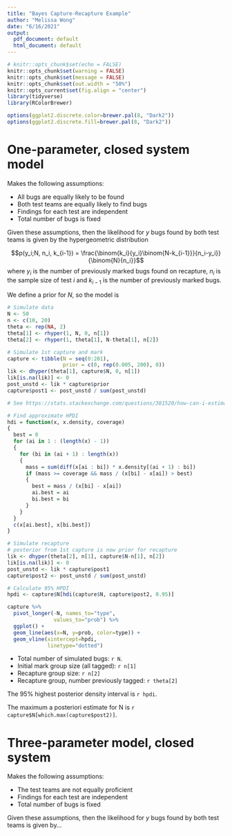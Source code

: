 ```yaml
---
title: "Bayes Capture-Recapture Example"
author: "Melissa Wong"
date: "6/16/2021"
output:
  pdf_document: default
  html_document: default
---
```


```r
# knitr::opts_chunk$set(echo = FALSE)
knitr::opts_chunk$set(warning = FALSE)
knitr::opts_chunk$set(message = FALSE)
knitr::opts_chunk$set(out.width = "50%")
knitr::opts_current$set(fig.align = "center")
library(tidyverse)
library(RColorBrewer)

options(ggplot2.discrete.color=brewer.pal(8, "Dark2"))
options(ggplot2.discrete.fill=brewer.pal(8, "Dark2"))
```


# One-parameter, closed system model

Makes the following assumptions:

* All bugs are equally likely to be found
* Both test teams are equally likely to find bugs
* Findings for each test are independent
* Total number of bugs is fixed

Given these assumptions, then the likelihood for _y_ bugs found by both test teams is given by the hypergeometric distribution

$$p(y_i;N, n_i, k_{i-1}) = \frac{\binom{k_i}{y_i}\binom{N-k_{i-1}}}{n_i-y_i}}{\binom{N}{n_i}}$$
where $y_i$ is the number of previously marked bugs found on recapture, $n_i$ is the sample size of test $i$ and $k_{i-1}$ is the number of previously marked bugs.

We define a prior for $N$, so the model is

\begin{align*}
  p(N | y, n, k) &\propto \prod_i \frac{\binom{k_i}{y_i}\binom{N-k_i}{n_i-y_i}}{\binom{N}{n_i}} * p(N) \\
  p(N) &\propto Uniform(1, 200)
\end{align*}

```r
# Simulate data
N <- 50
n <- c(10, 20)
theta <- rep(NA, 2)
theta[1] <- rhyper(1, N, 0, n[1])
theta[2] <- rhyper(1, theta[1], N-theta[1], n[2])
```

```r
# Simulate 1st capture and mark
capture <- tibble(N = seq(0:201),
                  prior = c(0, rep(0.005, 200), 0))
lik <- dhyper(theta[1], capture$N, 0, n[1])
lik[is.na(lik)] <- 0
post_unstd <- lik * capture$prior
capture$post1 <- post_unstd / sum(post_unstd)
```


```r
# See https://stats.stackexchange.com/questions/381520/how-can-i-estimate-the-highest-posterior-density-interval-from-a-set-of-x-y-valu

# Find approximate HPDI
hdi = function(x, x.density, coverage)
{
  best = 0
  for (ai in 1 : (length(x) - 1))
  {
    for (bi in (ai + 1) : length(x))
    {
      mass = sum(diff(x[ai : bi]) * x.density[(ai + 1) : bi])
      if (mass >= coverage && mass / (x[bi] - x[ai]) > best)
      {
        best = mass / (x[bi] - x[ai])
        ai.best = ai
        bi.best = bi
      }
    }
  }
  c(x[ai.best], x[bi.best])
}
```

```r
# Simulate recapture
# posterior from 1st capture is now prior for recapture
lik <- dhyper(theta[2], n[1], capture$N-n[1], n[2])
lik[is.na(lik)] <- 0
post_unstd <- lik * capture$post1
capture$post2 <- post_unstd / sum(post_unstd)

# Calculate 95% HPDI
hpdi <- capture$N[hdi(capture$N, capture$post2, 0.95)]

capture %>%
  pivot_longer(-N, names_to="type", 
               values_to="prob") %>%
  ggplot() +
  geom_line(aes(x=N, y=prob, color=type)) +
  geom_vline(xintercept=hpdi, 
             linetype="dotted")
```

* Total number of simulated bugs: `r N`.
* Initial mark group size (all tagged): `r n[1]`
* Recapture group size: `r n[2]`
* Recapture group, number previously tagged: `r theta[2]`

The 95% highest posterior density interval is `r hpdi`.

The maximum a posteriori estimate for N is `r capture$N[which.max(capture$post2)]`.

# Three-parameter model, closed system

Makes the following assumptions:

* The test teams are not equally proficient 
* Findings for each test are independent
* Total number of bugs is fixed

Given these assumptions, then the likelihood for _y_ bugs found by both test teams is given by...

